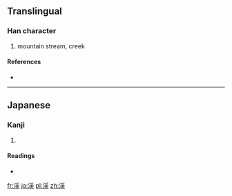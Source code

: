 {{also|溪}}
==Translingual==

===Han character===
{{Han char|rn=85|rad=水|as=08|sn=11|four=|canj=水月手人 (EBQO)}}

# mountain stream, creek

====References====
* {{Han ref|kx=0633.371|hdz=31654.021|uh=6E13|ud=28179}}

----

==Japanese==

===Kanji===
{{ja-kanji|grade=c|rs=水08}}

# {{defn|Japanese|sort=水08}}

====Readings====
* {{ja-readings|on=[[けい]] (kei)|kun=[[たに]] (tani)}}

[[fr:渓]]
[[ja:渓]]
[[pl:渓]]
[[zh:渓]]